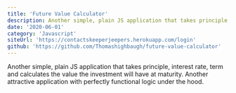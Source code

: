 ```yaml
---
title: 'Future Value Calculator'
description: Another simple, plain JS application that takes principle, interest rate, term and calculates the value the investment will have at maturity. Another attractive application with perfectly functional logic under the hood.
date: '2020-06-01'
category: 'Javascript'
siteUrl: 'https://contactskeeperjeepers.herokuapp.com/login'
github: 'https://github.com/Thomashighbaugh/future-value-calculator'
---
```


Another simple, plain JS application that takes principle, interest rate, term and calculates the value the investment will have at maturity. Another attractive application with perfectly functional logic under the hood.
